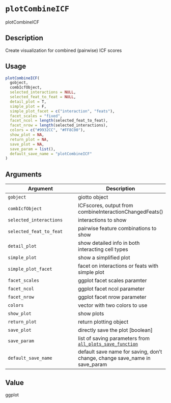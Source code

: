 # `plotCombineICF`

plotCombineICF


## Description

Create visualization for combined (pairwise) ICF scores


## Usage

```r
plotCombineICF(
  gobject,
  combIcfObject,
  selected_interactions = NULL,
  selected_feat_to_feat = NULL,
  detail_plot = T,
  simple_plot = F,
  simple_plot_facet = c("interaction", "feats"),
  facet_scales = "fixed",
  facet_ncol = length(selected_feat_to_feat),
  facet_nrow = length(selected_interactions),
  colors = c("#9932CC", "#FF8C00"),
  show_plot = NA,
  return_plot = NA,
  save_plot = NA,
  save_param = list(),
  default_save_name = "plotCombineICF"
)
```


## Arguments

Argument      |Description
------------- |----------------
`gobject`     |     giotto object
`combIcfObject`     |     ICFscores, output from combineInteractionChangedFeats()
`selected_interactions`     |     interactions to show
`selected_feat_to_feat`     |     pairwise feature combinations to show
`detail_plot`     |     show detailed info in both interacting cell types
`simple_plot`     |     show a simplified plot
`simple_plot_facet`     |     facet on interactions or feats with simple plot
`facet_scales`     |     ggplot facet scales paramter
`facet_ncol`     |     ggplot facet ncol parameter
`facet_nrow`     |     ggplot facet nrow parameter
`colors`     |     vector with two colors to use
`show_plot`     |     show plots
`return_plot`     |     return plotting object
`save_plot`     |     directly save the plot [boolean]
`save_param`     |     list of saving parameters from [`all_plots_save_function`](#allplotssavefunction)
`default_save_name`     |     default save name for saving, don't change, change save_name in save_param


## Value

ggplot


